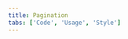 ```yaml
---
title: Pagination
tabs: ['Code', 'Usage', 'Style']
---
```


<ComponentCode
  name="Pagination"
  component="pagination"
  variation="pagination"
  experimental
  hasReactVersion
/>

<ComponentDocs component="pagination" />
